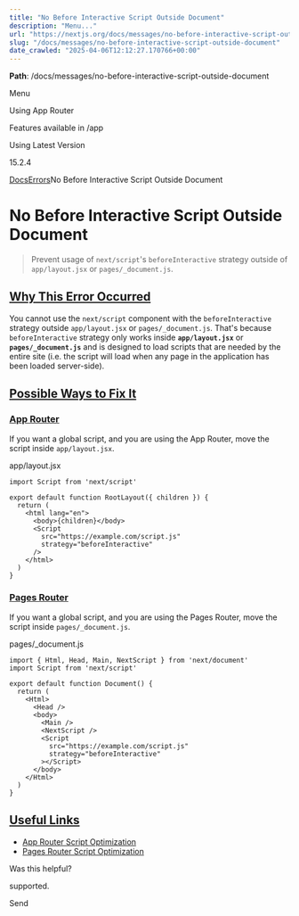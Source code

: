 ---
title: "No Before Interactive Script Outside Document"
description: "Menu..."
url: "https://nextjs.org/docs/messages/no-before-interactive-script-outside-document"
slug: "/docs/messages/no-before-interactive-script-outside-document"
date_crawled: "2025-04-06T12:12:27.170766+00:00"
---

**Path**: /docs/messages/no-before-interactive-script-outside-document

Menu

Using App Router

Features available in /app

Using Latest Version

15.2.4

[Docs](/docs)[Errors](/docs)No Before Interactive Script Outside Document

# No Before Interactive Script Outside Document

> Prevent usage of `next/script`'s `beforeInteractive` strategy outside of `app/layout.jsx` or `pages/_document.js`.

## [Why This Error Occurred](#why-this-error-occurred)

You cannot use the `next/script` component with the `beforeInteractive` strategy outside `app/layout.jsx` or `pages/_document.js`. That's because `beforeInteractive` strategy only works inside **`app/layout.jsx`** or **`pages/_document.js`** and is designed to load scripts that are needed by the entire site (i.e. the script will load when any page in the application has been loaded server-side).

## [Possible Ways to Fix It](#possible-ways-to-fix-it)

### [App Router](#app-router)

If you want a global script, and you are using the App Router, move the script inside `app/layout.jsx`.

app/layout.jsx

```
import Script from 'next/script'
 
export default function RootLayout({ children }) {
  return (
    <html lang="en">
      <body>{children}</body>
      <Script
        src="https://example.com/script.js"
        strategy="beforeInteractive"
      />
    </html>
  )
}
```

### [Pages Router](#pages-router)

If you want a global script, and you are using the Pages Router, move the script inside `pages/_document.js`.

pages/\_document.js

```
import { Html, Head, Main, NextScript } from 'next/document'
import Script from 'next/script'
 
export default function Document() {
  return (
    <Html>
      <Head />
      <body>
        <Main />
        <NextScript />
        <Script
          src="https://example.com/script.js"
          strategy="beforeInteractive"
        ></Script>
      </body>
    </Html>
  )
}
```

## [Useful Links](#useful-links)

* [App Router Script Optimization](/docs/app/building-your-application/optimizing/scripts)
* [Pages Router Script Optimization](/docs/pages/building-your-application/optimizing/scripts)

Was this helpful?

supported.

Send